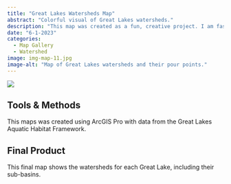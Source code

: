 ```yaml
---
title: "Great Lakes Watersheds Map"
abstract: "Colorful visual of Great Lakes watersheds."
description: "This map was created as a fun, creative project. I am fascinated by watersheds, so what better way to explore them than making a map!"
date: "6-1-2023"
categories:
  - Map Gallery
  - Watershed
image: img-map-11.jpg
image-alt: "Map of Great Lakes watersheds and their pour points."
---
```


![](img-map-11.jpg){.cover-image}


## Tools & Methods

This maps was created using ArcGIS Pro with data from the Great Lakes Aquatic Habitat Framework.

## Final Product

This final map shows the watersheds for each Great Lake, including their sub-basins.

